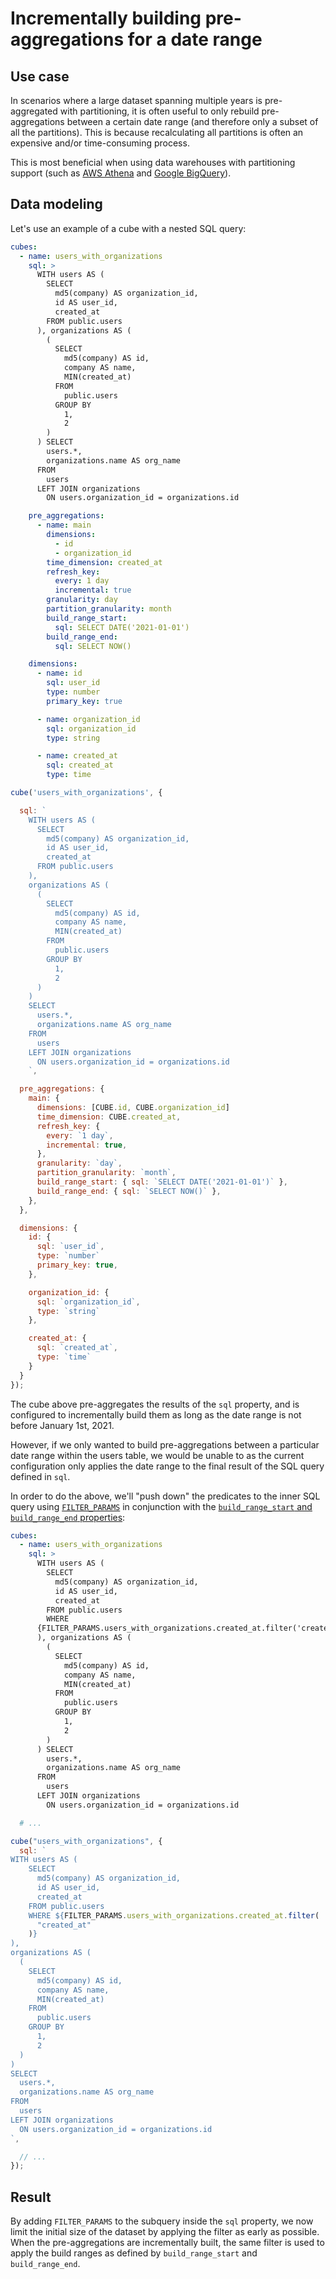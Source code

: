 # Incrementally building pre-aggregations for a date range

## Use case

In scenarios where a large dataset spanning multiple years is pre-aggregated
with partitioning, it is often useful to only rebuild pre-aggregations between a
certain date range (and therefore only a subset of all the partitions). This is
because recalculating all partitions is often an expensive and/or time-consuming
process.

This is most beneficial when using data warehouses with partitioning support
(such as [AWS Athena][self-config-aws-athena] and [Google
BigQuery][self-config-google-bigquery]).

## Data modeling

Let's use an example of a cube with a nested SQL query:

<CodeTabs>

```yaml
cubes:
  - name: users_with_organizations
    sql: >
      WITH users AS (
        SELECT
          md5(company) AS organization_id,
          id AS user_id,
          created_at
        FROM public.users
      ), organizations AS (
        (
          SELECT
            md5(company) AS id,
            company AS name,
            MIN(created_at)
          FROM
            public.users
          GROUP BY
            1,
            2
        )
      ) SELECT
        users.*,
        organizations.name AS org_name
      FROM
        users
      LEFT JOIN organizations
        ON users.organization_id = organizations.id

    pre_aggregations:
      - name: main
        dimensions:
          - id
          - organization_id
        time_dimension: created_at
        refresh_key:
          every: 1 day
          incremental: true
        granularity: day
        partition_granularity: month
        build_range_start:
          sql: SELECT DATE('2021-01-01')
        build_range_end:
          sql: SELECT NOW()

    dimensions:
      - name: id
        sql: user_id
        type: number
        primary_key: true

      - name: organization_id
        sql: organization_id
        type: string

      - name: created_at
        sql: created_at
        type: time
```

```javascript
cube('users_with_organizations', {

  sql: `
    WITH users AS (
      SELECT
        md5(company) AS organization_id,
        id AS user_id,
        created_at
      FROM public.users
    ),
    organizations AS (
      (
        SELECT
          md5(company) AS id,
          company AS name,
          MIN(created_at)
        FROM
          public.users
        GROUP BY
          1,
          2
      )
    )
    SELECT
      users.*,
      organizations.name AS org_name
    FROM
      users
    LEFT JOIN organizations
      ON users.organization_id = organizations.id
    `,

  pre_aggregations: {
    main: {
      dimensions: [CUBE.id, CUBE.organization_id]
      time_dimension: CUBE.created_at,
      refresh_key: {
        every: `1 day`,
        incremental: true,
      },
      granularity: `day`,
      partition_granularity: `month`,
      build_range_start: { sql: `SELECT DATE('2021-01-01')` },
      build_range_end: { sql: `SELECT NOW()` },
    },
  },

  dimensions: {
    id: {
      sql: `user_id`,
      type: `number`
      primary_key: true,
    },

    organization_id: {
      sql: `organization_id`,
      type: `string`
    },

    created_at: {
      sql: `created_at`,
      type: `time`
    }
  }
});
```

</CodeTabs>

The cube above pre-aggregates the results of the `sql` property, and is
configured to incrementally build them as long as the date range is not before
January 1st, 2021.

However, if we only wanted to build pre-aggregations between a particular date
range within the users table, we would be unable to as the current configuration
only applies the date range to the final result of the SQL query defined in
`sql`.

In order to do the above, we'll "push down" the predicates to the inner SQL
query using [`FILTER_PARAMS`][ref-schema-ref-cube-filterparam] in conjunction
with the [`build_range_start` and `build_range_end`
properties][ref-schema-ref-preagg-buildrange]:

<CodeTabs>

```yaml
cubes:
  - name: users_with_organizations
    sql: >
      WITH users AS (
        SELECT
          md5(company) AS organization_id,
          id AS user_id,
          created_at
        FROM public.users
        WHERE
      {FILTER_PARAMS.users_with_organizations.created_at.filter('created_at')}
      ), organizations AS (
        (
          SELECT
            md5(company) AS id,
            company AS name,
            MIN(created_at)
          FROM
            public.users
          GROUP BY
            1,
            2
        )
      ) SELECT
        users.*,
        organizations.name AS org_name
      FROM
        users
      LEFT JOIN organizations
        ON users.organization_id = organizations.id

  # ...
```

```javascript
cube("users_with_organizations", {
  sql: `
WITH users AS (
    SELECT
      md5(company) AS organization_id,
      id AS user_id,
      created_at
    FROM public.users
    WHERE ${FILTER_PARAMS.users_with_organizations.created_at.filter(
      "created_at"
    )}
),
organizations AS (
  (
    SELECT
      md5(company) AS id,
      company AS name,
      MIN(created_at)
    FROM
      public.users
    GROUP BY
      1,
      2
  )
)
SELECT
  users.*,
  organizations.name AS org_name
FROM
  users
LEFT JOIN organizations
  ON users.organization_id = organizations.id
`,

  // ...
});
```

</CodeTabs>

## Result

By adding `FILTER_PARAMS` to the subquery inside the `sql` property, we now
limit the initial size of the dataset by applying the filter as early as
possible. When the pre-aggregations are incrementally built, the same filter is
used to apply the build ranges as defined by `build_range_start` and
`build_range_end`.

[ref-schema-ref-preagg-buildrange]:
  /product/data-modeling/reference/pre-aggregations#build_range_start-and-build_range_end
[ref-schema-ref-cube-filterparam]:
  /product/data-modeling/reference/cube#filter-params
[self-config-aws-athena]: /config/databases/aws-athena/
[self-config-google-bigquery]:
  /product/configuration/data-sources/google-bigquery
